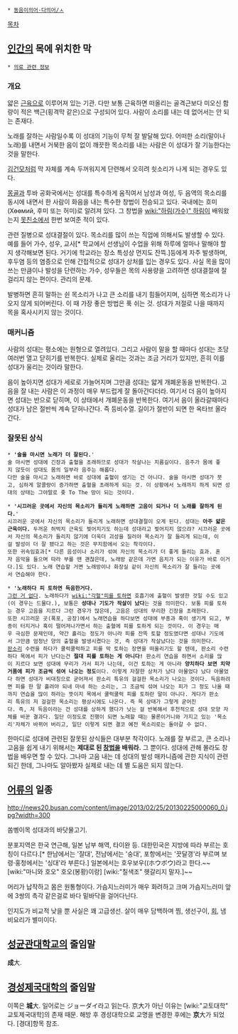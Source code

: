  * [[동음이의어·다의어/ㅅ]]

[[목차]]
== [[인간]]의 목에 위치한 막 ==
 * [[의료 관련 정보]]

=== 개요 ===
얇은 [[근육]]으로 이루어져 있는 기관. 다만 보통 근육하면 떠올리는 골격근보다 미오신 함량이 적은 백근(횡격막 같은)으로 구성되어 있다.
사람이 소리를 내는 데 없어서는 안 되는 존재다.

노래를 잘하는 사람일수록 이 성대의 기능이 무척 잘 발달해 있다. 어떠한 소리(말이나 노래)를 내면서 거북한 음이 없이 깨끗한 목소리를 내는 사람은 이 성대가 잘 기능한다는 것을 말한다.

[[김건모]]처럼 막 자체를 계속 두꺼워지게 단련해서 오히려 쇳소리가 나게 되는 경우도 있다.

[[몽골]]과 투바 공화국에서는 성대를 특수하게 움직여서 남성과 여성, 두 음역의 목소리를 동시에 내면서 한 사람이 화음을 내는 특수한 창법이 전승되고 있다. 국내에는 흐미(Хөөмий, 후미 또는 허미)로 알려져 있다. 그 창법을 [[wiki:"하림(가수)" 하림]]이 배워왔는지 [[못친소]]에서 한번 보여준 적이 있다.

관련 질병으로 성대결절이 있다. 목소리를 많이 쓰는 직업에 의해서도 발생할 수 있다. 예를 들어 가수, 성우, 교사[* 학교에서 선생님이 수업을 위해 하루에 얼마나 말해야 할지 생각해보면 된다. 거기에 학교라는 장소 특성상 먼지도 잔뜩.]등에게 자주 발생하며, 후두염 등의 염증으로 인해 간접적으로 성대가 상처를 입는 경우도 있다. 사실 목을 많이 쓰는 만큼이나 발성을 단련하는 가수, 성우들은 목의 사용량을 고려하면 성대결절에 잘 걸리지 않는 편이다. 관리의 문제.

발병하면 흔히 말하는 쉰 목소리가 나고 큰 소리를 내기 힘들어지며, 심하면 목소리가 나오지 않게 되어버린다. 이 때 가장 좋은 방법은 푹 쉬는 것. 성대가 저절로 나을 때까지 목을 혹사시키지 않는 것이다.

=== 매커니즘 ===
사람의 성대는 평소에는 원형으로 열려있다. 그리고 사람이 말을 할 때마다 성대는 초당 여러번 열고 닫히기를 반복한다. 실제로 울리는 것과는 조금 거리가 있지만, 흔히 이를 성대가 울리는 것이라 말한다. 

음이 높아지면 성대가 세로로 가늘어지며 그만큼 성대는 얇게 개폐운동을 반복한다. 고음을 잘 내는 사람은 이 과정이 매우 부드럽게 잘 돌아간다더라. 여기서 더 음이 높아지면 성대는 반으로 닫히며, 이 상태에서 개폐운동을 반복한다. 여기서 음이 올라갈때마다 성대가 남은 절반씩 계속 닫혀나간다. 즉 등비수열. 길이가 절반이 되면 한 옥타브 올라간다.

=== 잘못된 상식 ===
 * ''''술을 마시면 노래가 더 잘된다.''''
 술 마시면 성대에 긴장과 출혈을 초래하므로 성대가 작살나는 지름길이다. 음주가 몸에 좋지 않듯이 성대도 몸의 일부라 음주는 해롭다.
 다만 술을 마시고 노래하면 바로 성대에 출혈이 생기는 건 아니다. 술을 마시면 성대가 붓고, 심하게 알콜량이 증가하면 출혈을 초래하게 되는 것. 이 상황에서 노래까지 하게 되면 성대의 상태는 그야말로 좆 To The 망이 되는 것이다.

 * ''''시끄러운 곳에서 자신의 목소리가 들리게 노래하면 고음이 되거나 더 노래를 잘하게 된다.''''
 시끄러운 곳에서 자신의 목소리가 들리게 노래하면 성대결절이 오게 된다. 성대는 '''아주 얇은 근육이다.''' 두꺼운 허벅지 근육도 찢어지기도 하는데 성대라고 찢어지지 않으랴? 시끄러운 곳에서 자신의 목소리가 들리지 않기에 더욱더 괴성을 질러야 목소리가 잘 들리게 되는데, 이걸 발성이 더 잘 됐다고 하는 것은 무지함에서 오는 착각이다.
 또한 귀속임효과[* 다른 음성이나 소리가 섞여 자신의 목소리가 더 좋게 들리는 효과. 혼자 음악을 들으며 따라 부를 땐 괜찮은데, 노래방 같은데 가면 음치가 되는 이유가 바로 이거다.]도 있다. 노래 연습할 거면 노래방이나 화장실 같이 자신의 목소리가 잘 들리는 곳에서 연습해야 한다.

 * ''''노래하다 피 토하면 득음한거다.'''
 [[그런 거 없다]]. 노래하다가 [[wiki:"각혈"피를 토하면]] 호흡기에 출혈이 발생한 것일 수도 있고(이 경우는 드물다.), 보통은 '''성대나 기도가 작살이 났다'''는 것을 의미한다. 보통 피를 토하는 경우 고음을 지르다 그런 경우가 많은데, 고음은 성대의 무리한 긴장을 초래한다.
 또한 시끄러운 곳(폭포, 공장)에서 노래연습을 하다보면 성대에 부종과 혹이 생기게 되고, 부종이 터지거나 혹이 떨어져나가면서 하는 출혈에 피를 토하게 되는 것이다. 이 경우는 매우 극심한 문제인데, 약간 흘리는 정도가 아니라 피를 잔뜩 토할 정도였다면 성대나 기도에서 그만큼 엄청난 양의 출혈을 발생시켰다는 것, 즉 성대가 작살났다는 것을 의미한다.
 [[판소리]] 수련을 하다가 쿨럭쿨럭하고 피를 막 토하는 장면을 떠올리기도 할 텐데, 판소리 수련하다 목에서 피가 난다는건 '''절대 피를 토하는 게 아니다!''' 판소리 연습을 하면서 소리를 많이 지르다 보면 성대에 무리가 가서 피가 나는데, 이건 토하는 게 아니라 '''양치하다 보면 치약거품에 피가 조금씩 섞여 나오는 정도'''이다. 이렇게 자잘한 상처가 났다 아물었다 났다 아물었다 하면 성대가 비대칭으로 굳어져서 판소리 특유의 걸걸한 목소리가 나오는 것이다. 득음하려면 피를 한 말 흘려야 되네 마네 하는 소리는, 그 조금씩 섞여 나오는 피가 그 정도 나올 때까지 연습을 많이 하라는 뜻이지 목에서 쿨럭쿨럭 피를 토하란 말이 아니다. 게다가 판소리 특유의 저 걸걸한 목소리는 평상시에도 나온다. 즉 목 상태가 그렇게 굳어진다. 즉, 저 득음이라는 건 성대를 상하게 했다가 낫는 걸 반복해서 후천적으로 성대 모양 자체를 바꾼 결과다. 일단 이정도로 진행이 되면 노래할 때는 물론이거니와 가지고 있는 '목소리'자체가 바뀌어 버리고, 일단 이렇게 되면 결코 예전 목소리로는 돌아갈 수 없다.

한마디로 성대에 관련된 잘못된 상식들은 대부분 착각이다. 노래를 잘 부르고, 큰 소리나 고음을 쉽게 내기 위해서는 '''제대로 된 [[창법]]을 배워라.''' 그 뿐이다. 성대에 관해 몰라도 창법을 배우면 할 수 있다.
그나마 고음 내는 데 성대의 발성 매카니즘에 관한 지식이 관련되긴 한데, 그나마도 알아봤자 실제로 내는 데 별 도움은 되지 않는다.

== [[어류]]의 일종 ==
http://news20.busan.com/content/image/2013/02/25/20130225000060_0.jpg?width=300

쏨벵이목 성대과의 바닷물고기.

분포지역은 한국 연근해, 일본 남부 해역, 타이완 등. 대한민국은 지방에 따라 부르는 호칭이 다르다.[* 한남에서는 '잘대', 전남에서는 '숭대', 포항에서는 '끗달갱'라 부르며 보령·홍청에서는 '싱대'라 부른다.] 일본에서는 호우보우((ホウボウ)라고 한다.~~[wiki:"마니와 호오" 호오(봉황)이랑] [wiki:"칠색조" 헷갈리지 말자.]~~

머리가 납작하고 몸은 원통형이다. 가슴지느러미가 매우 화려하고 크며 가슴지느러미 앞에 3쌍의 촉각 같은걸로 바다 밑바닥을 걸어다닌다.

인지도가 비교적 낮을 뿐 사실은 꽤 고급생선. 살이 매우 담백하며 찜, 생선구이, [[회]], 냄비요리가 별미이다.

== [[성균관대학교]]의 줄임말 ==
'''成'''大.

== [[경성제국대학]]의 줄임말 ==
이쪽은 '''城'''大. 일어로는 ジョーダイ라고 읽는다. 京大가 아닌 이유는 [wiki:"교토대학" 교토제국대학]의 존재 때문. 해방 후 경성대학으로 교명을 변경한 후에는 '''京'''大가 되었다. [경대]항목 참조.
